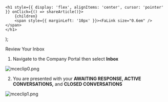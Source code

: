 

    <h1 style={{ display: 'flex', alignItems: 'center', cursor: 'pointer' }} onClick={() => shareArticle()}>
        {children} 
        <span style={{ marginLeft: '10px' }}><FaLink size="0.6em" /></span>
    </h1>
);

<ToastContainer />

<ClickableTitle>Review Your Inbox</ClickableTitle>




1. Navigate to the Company Portal then select **Inbox**


![mceclip0.png](../../../resources/article-images/4495176174355-Review-Your-Inbox_1.png)


2. You are presented with your **AWAITING RESPONSE, ACTIVE CONVERSATIONS,** and **CLOSED CONVERSATIONS**


![mceclip1.png](../../../resources/article-images/4495176174355-Review-Your-Inbox_2.png)



